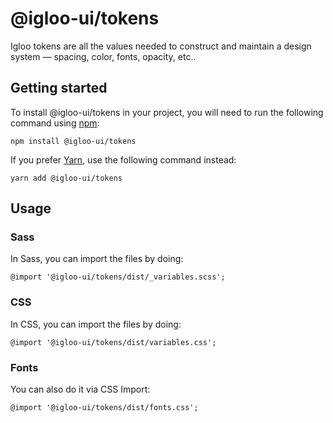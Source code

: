 
<Meta title="Design Tokens/Getting started" />

# @igloo-ui/tokens

Igloo tokens are all the values needed to construct and maintain a design system — spacing, color, fonts, opacity, etc..

## Getting started

To install @igloo-ui/tokens in your project, you will need to run the following command using [npm](https://www.npmjs.com/):

```
npm install @igloo-ui/tokens
```

If you prefer [Yarn](https://classic.yarnpkg.com/en/), use the following command instead:

```
yarn add @igloo-ui/tokens
```

## Usage

### Sass

In Sass, you can import the files by doing:

```
@import '@igloo-ui/tokens/dist/_variables.scss';
```

### CSS

In CSS, you can import the files by doing:

```
@import '@igloo-ui/tokens/dist/variables.css';
```

### Fonts

You can also do it via CSS Import:

```
@import '@igloo-ui/tokens/dist/fonts.css';
```
